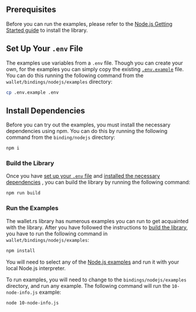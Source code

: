 ## Prerequisites

Before you can run the examples, please refer to the [Node.js Getting Started guide](./../getting_started/nodejs) to install
the library.

## Set Up Your `.env` File

The examples use variables from a `.env` file. Though you can create your own, for the examples you can simply copy the
existing [`.env.example`](https://github.com/iotaledger/wallet.rs/blob/develop/wallet/bindings/nodejs/examples/.env.example) file. You can
do this running the following command from the `wallet/bindings/nodejs/examples` directory:

```bash
cp .env.example .env
```

## Install Dependencies

Before you can try out the examples, you must install the necessary dependencies using npm. You can do this by running
the following command from the `binding/nodejs` directory:

```bash
npm i
```

### Build the Library

Once you have [set up your `.env` file](#setup-your-env-file) and [installed the necessary dependencies](#install-dependencies)
, you can build the library by running the following command:

```bash
npm run build
```

### Run the Examples

The wallet.rs library has numerous examples you can run to get acquainted with the library.
After you have followed the instructions to [build the library](#build-the-library), you have to run the following command in `wallet/bindings/nodejs/examples`:

```bash
npm install
```

You will need to select any of the
[Node.js examples](https://github.com/iotaledger/wallet.rs/tree/develop/bindings/nodejs/examples) and run it with
your local Node.js interpreter.

To run examples, you will need to change to the `bindings/nodejs/examples` directory, and run any example.
The following command will run the `10-node-info.js` example:

```bash
node 10-node-info.js
```
